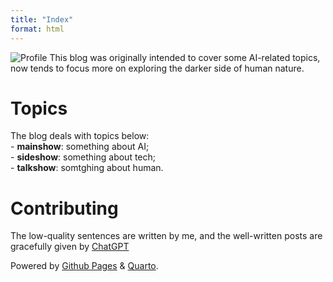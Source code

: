 ```yaml
---
title: "Index"
format: html
---
```

![Profile](images/logo-fox-tail-3.png)
This blog was originally intended to cover some AI-related topics, now tends to focus more on exploring the darker side of human nature.

# Topics
The blog deals with topics below:  
- **mainshow**: something about AI;  
- **sideshow**: something about tech;  
- **talkshow**: somtghing about human.

# Contributing
The low-quality sentences are written by me, and the well-written posts are gracefully given by [ChatGPT](https://openai.com/)

Powered by [Github Pages](https://pages.github.com/) & [Quarto](https://quarto.org/docs/websites).  
  